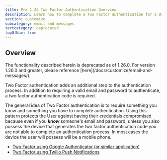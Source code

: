 ```yaml
---
title: Pre 1.26 Two Factor Authentication Overview
description: Learn how to complete a Two Factor authentication for a User.
section: customize
subcategory: email and messages
tertcategory: deprecated
topOfNav: true
---
```


## Overview

<Aside type="caution">
The functionality described herein is deprecated as of 1.26.0. For version 1.26.0 and greater, please reference [here](/docs/customize/email-and-messages/).
</Aside>

Two Factor authentication adds an additional step to the authentication process. In addition to requiring a valid
email and password to authenticate, a two factor authentication code is required.

The general idea of Two Factor authentication is to require something you know and something you have to complete authentication.
Using this pattern protects the User against having their credentials compromised because even if you _**know**_ someone's email
and password, unless you also possess the device that generates the two factor authentication code you are not able to complete
an authentication process. In most cases the device the user will possess will be a mobile phone.

* [Two Factor using Google Authenticator (or similar application)](/docs/customize/email-and-messages/deprecated/authenticator-app-pre-1-26)
* [Two Factor using Twilio Push Notifications](/docs/customize/email-and-messages/deprecated/twilio-push-pre-1-26)
